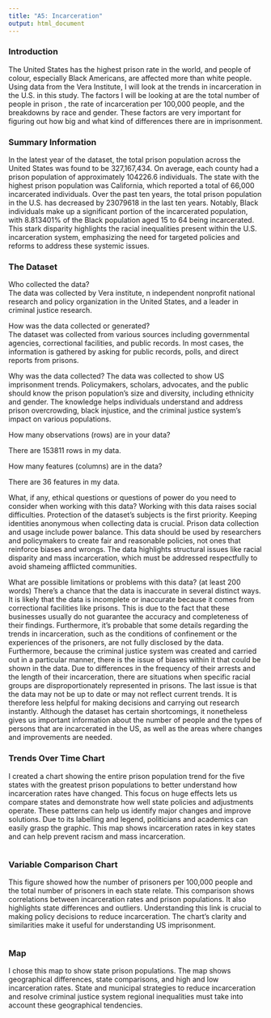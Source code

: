 ```yaml
---
title: "A5: Incarceration"
output: html_document
---
```


### Introduction

The United States has the highest prison rate in the world, and people of colour, especially Black Americans, are affected more than white people. Using data from the Vera Institute, I will look at the trends in incarceration in the U.S. in this study. The factors I will be looking at are the total number of people in prison , the rate of incarceration per 100,000 people, and the breakdowns by race and gender. These factors are very important for figuring out how big and what kind of differences there are in imprisonment.

### Summary Information



In the latest year of the dataset, the total prison population across the United States was found to be 327,167,434. On average, each county had a prison population of approximately  104226.6 individuals. 
The state with the highest prison population was California, which reported a total of 66,000 incarcerated individuals. Over the past ten years, the total prison population in the U.S. has decreased by 23079618 in the last ten years.
Notably, Black individuals make up a significant portion of the incarcerated population, with 8.813401% of the Black population aged 15 to 64 being incarcerated. 
This stark disparity highlights the racial inequalities present within the U.S. incarceration system, emphasizing the need for targeted policies and reforms to address these systemic issues.

### The Dataset

Who collected the data?  
The data was collected by Vera institute, n independent nonprofit national research and policy organization in the United States, and a leader in criminal justice research.

How was the data collected or generated?  
The dataset was collected from various sources including governmental agencies, correctional facilities, and public records. In most cases, the information is gathered by asking for public records, polls, and direct reports from prisons.


Why was the data collected?
The data was collected to show US imprisonment trends. Policymakers, scholars, advocates, and the public should know the prison population's size and diversity, including ethnicity and gender. The knowledge helps individuals understand and address prison overcrowding, black injustice, and the criminal justice system's impact on various populations.


How many observations (rows) are in your data?  

There are 153811 rows in my data.

How many features (columns) are in the data?  

There are 36 features in my data.

What, if any, ethical questions or questions of power do you need to consider when working with this data?
Working with this data raises social difficulties. Protection of the dataset's subjects is the first priority. Keeping identities anonymous when collecting data is crucial. Prison data collection and usage include power balance. This data should be used by researchers and policymakers to create fair and reasonable policies, not ones that reinforce biases and wrongs. The data highlights structural issues like racial disparity and mass incarceration, which must be addressed respectfully to avoid shameing afflicted communities.

What are possible limitations or problems with this data?   (at least 200 words)
There's a chance that the data is inaccurate in several distinct ways. It is likely that the data is incomplete or inaccurate because it comes from correctional facilities like prisons. This is due to the fact that these businesses usually do not guarantee the accuracy and completeness of their findings. Furthermore, it's probable that some details regarding the trends in incarceration, such as the conditions of confinement or the experiences of the prisoners, are not fully disclosed by the data. Furthermore, because the criminal justice system was created and carried out in a particular manner, there is the issue of biases within it that could be shown in the data. Due to differences in the frequency of their arrests and the length of their incarceration, there are situations when specific racial groups are disproportionately represented in prisons. The last issue is that the data may not be up to date or may not reflect current trends. It is therefore less helpful for making decisions and carrying out research instantly. Although the dataset has certain shortcomings, it nonetheless gives us important information about the number of people and the types of persons that are incarcerated in the US, as well as the areas where changes and improvements are needed.


### Trends Over Time Chart

I created a chart showing the entire prison population trend for the five states with the greatest prison populations to better understand how incarceration rates have changed. This focus on huge effects lets us compare states and demonstrate how well state policies and adjustments operate. These patterns can help us identify major changes and improve solutions. Due to its labelling and legend, politicians and academics can easily grasp the graphic. This map shows incarceration rates in key states and can help prevent racism and mass incarceration.


 
```r
```

### Variable Comparison Chart


This figure showed how the number of prisoners per 100,000 people and the total number of prisoners in each state relate. This comparison shows correlations between incarceration rates and prison populations. It also highlights state differences and outliers. Understanding this link is crucial to making policy decisions to reduce incarceration. The chart's clarity and similarities make it useful for understanding US imprisonment.

```r
```

### Map

I chose this map to show state prison populations. The map shows geographical differences, state comparisons, and high and low incarceration rates. State and municipal strategies to reduce incarceration and resolve criminal justice system regional inequalities must take into account these geographical tendencies.

```r
```